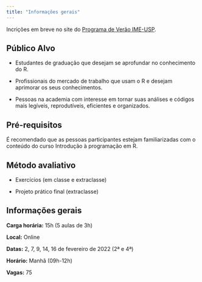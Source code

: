 ```yaml
---
title: "Informações gerais"
---
```


:::{.callout-tip}
Incrições em breve no site do [Programa de Verão IME-USP](https://www.ime.usp.br/~verao/).
:::

## Público Alvo

- Estudantes de graduação que desejam se aprofundar no conhecimento do R.

- Profissionais do mercado de trabalho que usam o R e desejam aprimorar os seus conhecimentos.

- Pessoas na academia com interesse em tornar suas análises e códigos mais legíveis, reprodutíveis, eficientes e organizados.

## Pré-requisitos

É recomendado que as pessoas participantes estejam familiarizadas com o conteúdo do curso Introdução à programação em R.

## Método avaliativo

- Exercícios (em classe e extraclasse)

- Projeto prático final (extraclasse)


## Informações gerais

**Carga horária:** 15h (5 aulas de 3h)

**Local:** Online

**Datas:** 2, 7, 9, 14, 16 de fevereiro de 2022 (2ª e 4ª)

**Horário:** Manhã (09h-12h)

**Vagas:** 75


